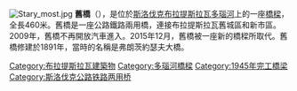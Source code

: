 {{unreferenced|time=2015-12-14T04:28:38+00:00}}
[[File:Stary_most.jpg|thumb]]
'''舊橋'''（{{lang-sk|Starý most}}），是位於[[斯洛伐克|斯洛伐克]][[布拉提斯拉瓦|布拉提斯拉瓦]][[多瑙河|多瑙河]]上的一座[[橋樑|橋樑]]，全長460米。舊橋是一座公路鐵路兩用橋，連接布拉提斯拉瓦舊城區和新市區。2009年，舊橋不再開放汽車進入。2015年12月，舊橋被一座新的橋樑所取代。舊橋修建於1891年，當時的名稱是弗朗茨約瑟夫大橋。
{{coord|48|08|18|N|17|07|02|E|type:landmark_region:SK-BL|display=title}}

[[Category:布拉提斯拉瓦建築物|Category:布拉提斯拉瓦建築物]]
[[Category:多瑙河橋樑|Category:多瑙河橋樑]]
[[Category:1945年完工橋梁|Category:1945年完工橋梁]]
[[Category:斯洛伐克公路铁路两用桥|Category:斯洛伐克公路铁路两用桥]]